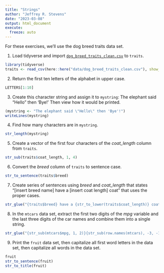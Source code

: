 ```yaml
---
title: "Strings"
author: "Jeffrey R. Stevens"
date: "2023-03-08"
output: html_document
execute:
  freeze: auto
---
```


For these exercises, we'll use the dog breed traits data set. 

1. Load tidyverse and import [`dog_breed_traits_clean.csv`](https://jeffreyrstevens.github.io/dpavir2025/data/dog_breed_traits_clean.csv) to `traits`.

```r
library(tidyverse)
traits <- read_csv(here::here("data/dog_breed_traits_clean.csv"), show_col_types = FALSE)
```


2. Return the first ten letters of the alphabet in upper case.

```r
LETTERS[1:10]
```


3. Create this character string and assign it to `mystring`: The elephant said "Hello" then 'Bye!'  Then view how it would be printed.

```r
(mystring <- "The elephant said \"Hello\" then 'Bye'!")
writeLines(mystring)
```


4. Find how many characters are in `mystring`.

```r
str_length(mystring)
```


5. Create a vector of the first four characters of the _coat_length_ column from `traits`.

```r
str_sub(traits$coat_length, 1, 4)
```


6. Convert the _breed_ column of `traits` to sentence case.

```r
str_to_sentence(traits$breed)
```


7. Create series of sentences using _breed_ and _coat_length_ that states "[insert breed name] have a [insert coat length] coat" that uses the proper cases.

```r
str_glue("{traits$breed} have a {str_to_lower(traits$coat_length)} coat")
```


8. In the `mtcars` data set, extract the first two digits of the _mpg_ variable and the last three digits of the car names and combine them into a single string.
```r
str_glue("{str_sub(mtcars$mpg, 1, 2)}{str_sub(row.names(mtcars), -3, -1)}")

```


9. Print the `fruit` data set, then capitalize all first word letters in the data set, then capitalize all words in the data set.
```r
fruit
str_to_sentence(fruit)
str_to_title(fruit)
```

